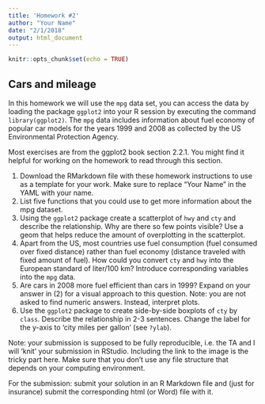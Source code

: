 ```yaml
---
title: 'Homework #2'
author: "Your Name"
date: "2/1/2018"
output: html_document
---
```


```r
knitr::opts_chunk$set(echo = TRUE)
```

## Cars and mileage

In this homework we will use the `mpg` data set, you can access the data by loading the package `ggplot2` into your R session by executing the command 
`library(ggplot2)`. The `mpg` data includes information about fuel economy of popular car models
for the years 1999 and 2008 as collected by the US Environmental Protection Agency.


Most exercises are from the ggplot2 book section 2.2.1. You might find it helpful for working on the homework to read through this section.

1. Download the RMarkdown file with these homework instructions to use as a template for your work.
Make sure to replace "Your Name" in the YAML with your name.
1.  List five functions that you could use to get more information about the
mpg dataset.
2. Using the `ggplot2` package create a scatterplot of `hwy` and `cty` and describe the relationship. Why are there so few points visible? Use a geom that helps reduce the amount of overplotting in the scatterplot.
3. Apart from the US, most countries use fuel consumption (fuel consumed
over fixed distance) rather than fuel economy (distance traveled with fixed
amount of fuel). How could you convert `cty` and `hwy` into the European
standard of liter/100 km? Introduce corresponding variables into the `mpg` data.
4.  Are cars in 2008 more fuel efficient than cars in 1999? Expand on your answer in (2) for a visual approach to this question. Note: you are not asked to find numeric answers. Instead, interpret plots. 
6. Use the `ggplot2` package to create  side-by-side boxplots of `cty` by `class`. Describe the relationship in 2-3 sentences. 
Change the label for the y-axis to 'city miles per gallon' (see ```?ylab```).  


Note: your submission is supposed to be fully reproducible, i.e. the TA and I will 'knit' your submission in RStudio. Including the link to the image is the tricky part here. Make sure that you don't use any file structure that depends on your computing environment.


For the submission: submit your solution in an R Markdown file and (just for insurance) submit the corresponding html (or Word) file with it. 
